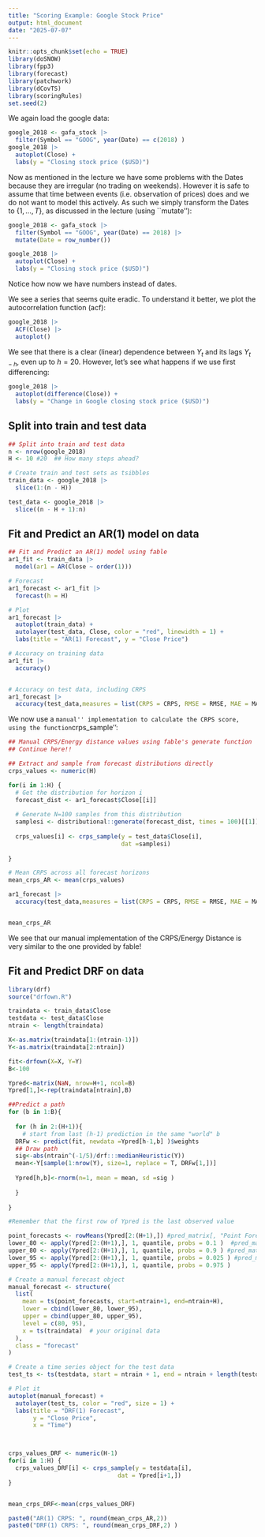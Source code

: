 ```yaml
---
title: "Scoring Example: Google Stock Price"
output: html_document
date: "2025-07-07"
---
```


```r
knitr::opts_chunk$set(echo = TRUE)
library(doSNOW)
library(fpp3)
library(forecast)
library(patchwork)
library(dCovTS)
library(scoringRules)
set.seed(2)
```

We again load the google data:

```r
google_2018 <- gafa_stock |>
  filter(Symbol == "GOOG", year(Date) == c(2018) )
google_2018 |>
  autoplot(Close) +
  labs(y = "Closing stock price ($USD)")
```


Now as mentioned in the lecture we have some problems with the Dates because they are irregular (no trading on weekends). However it is safe to assume that time between events (i.e. observation of prices) does \textbf{not hold information} and we do not want to model this actively. As such we simply transform the Dates to $\{1,\ldots,T\}$, as discussed in the lecture (using ``mutate''):

```r
google_2018 <- gafa_stock |>
  filter(Symbol == "GOOG", year(Date) == 2018) |>
  mutate(Date = row_number())

google_2018 |>
  autoplot(Close) +
  labs(y = "Closing stock price ($USD)")
```

Notice how now we have numbers instead of dates.


We see a series that seems quite eradic. To understand it better, we plot the autocorrelation function (acf):

```r
google_2018 |>
  ACF(Close) |>
  autoplot()
```

We see that there is a clear (linear) dependence between $Y_t$ and its lags $Y_{t-h}$, even up to $h=20$. However, let's see what happens if we use first differencing:

```r
google_2018 |>
  autoplot(difference(Close)) +
  labs(y = "Change in Google closing stock price ($USD)")
```


## Split into train and test data

```r
## Split into train and test data
n <- nrow(google_2018)
H <- 10 #20  ## How many steps ahead?

# Create train and test sets as tsibbles
train_data <- google_2018 |> 
  slice(1:(n - H))

test_data <- google_2018 |> 
  slice((n - H + 1):n)

```




## Fit and Predict an AR(1) model on data

```r
## Fit and Predict an AR(1) model using fable
ar1_fit <- train_data |>
  model(ar1 = AR(Close ~ order(1)))

# Forecast
ar1_forecast <- ar1_fit |>
  forecast(h = H)

# Plot
ar1_forecast |>
  autoplot(train_data) +
  autolayer(test_data, Close, color = "red", linewidth = 1) +
  labs(title = "AR(1) Forecast", y = "Close Price")


```


```r
# Accuracy on training data
ar1_fit |> 
  accuracy()


# Accuracy on test data, including CRPS
ar1_forecast |> 
  accuracy(test_data,measures = list(CRPS = CRPS, RMSE = RMSE, MAE = MAE))

```

We now use a ``manual'' implementation to calculate the CRPS score, using the function ``crps_sample'':

```r
## Manual CRPS/Energy distance values using fable's generate function
## Continue here!!

## Extract and sample from forecast distributions directly
crps_values <- numeric(H)

for(i in 1:H) {
  # Get the distribution for horizon i
  forecast_dist <- ar1_forecast$Close[[i]]
  
  # Generate N=100 samples from this distribution
  samplesi <- distributional::generate(forecast_dist, times = 100)[[1]]
  
  crps_values[i] <- crps_sample(y = test_data$Close[i], 
                                dat =samplesi)
  
}
```


```r
# Mean CRPS across all forecast horizons
mean_crps_AR <- mean(crps_values)

ar1_forecast |> 
  accuracy(test_data,measures = list(CRPS = CRPS, RMSE = RMSE, MAE = MAE))


mean_crps_AR
```


We see that our manual implementation of the CRPS/Energy Distance is very similar to the one provided by fable!

## Fit and Predict DRF on data

```r
library(drf)
source("drfown.R")

traindata <- train_data$Close
testdata <- test_data$Close
ntrain <- length(traindata)

X<-as.matrix(traindata[1:(ntrain-1)])
Y<-as.matrix(traindata[2:ntrain])

fit<-drfown(X=X, Y=Y)
B<-100

Ypred<-matrix(NaN, nrow=H+1, ncol=B)
Ypred[1,]<-rep(traindata[ntrain],B)

##Predict a path
for (b in 1:B){
  
  for (h in 2:(H+1)){
    # start from last (h-1) prediction in the same "world" b 
  DRFw <- predict(fit, newdata =Ypred[h-1,b] )$weights
  ## Draw path
  sig<-abs(ntrain^(-1/5)/drf:::medianHeuristic(Y))
  mean<-Y[sample(1:nrow(Y), size=1, replace = T, DRFw[1,])]
    
  Ypred[h,b]<-rnorm(n=1, mean = mean, sd =sig )
  
  }
  
}

#Remember that the first row of Ypred is the last observed value

point_forecasts <- rowMeans(Ypred[2:(H+1),]) #pred_matrix[, "Point Forecast"]
lower_80 <- apply(Ypred[2:(H+1),], 1, quantile, probs = 0.1 )  #pred_matrix[, "Lo 80"]
upper_80 <- apply(Ypred[2:(H+1),], 1, quantile, probs = 0.9 ) #pred_matrix[, "Hi 80"]
lower_95 <- apply(Ypred[2:(H+1),], 1, quantile, probs = 0.025 ) #pred_matrix[, "Lo 95"]
upper_95 <- apply(Ypred[2:(H+1),], 1, quantile, probs = 0.975 )

# Create a manual forecast object
manual_forecast <- structure(
  list(
    mean = ts(point_forecasts, start=ntrain+1, end=ntrain+H),
    lower = cbind(lower_80, lower_95),
    upper = cbind(upper_80, upper_95),
    level = c(80, 95),
    x = ts(traindata)  # your original data
  ),
  class = "forecast"
)

# Create a time series object for the test data
test_ts <- ts(testdata, start = ntrain + 1, end = ntrain + length(testdata))

# Plot it
autoplot(manual_forecast) +
  autolayer(test_ts, color = "red", size = 1) +
  labs(title = "DRF(1) Forecast", 
       y = "Close Price", 
       x = "Time")



crps_values_DRF <- numeric(H-1)
for(i in 1:H) {
  crps_values_DRF[i] <- crps_sample(y = testdata[i], 
                               dat = Ypred[i+1,])
}


mean_crps_DRF<-mean(crps_values_DRF)

```


```r
paste0("AR(1) CRPS: ", round(mean_crps_AR,2))
paste0("DRF(1) CRPS: ", round(mean_crps_DRF,2) )

```





